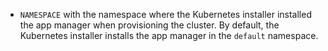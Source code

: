 * `NAMESPACE` with the namespace where the Kubernetes installer installed the app manager when provisioning the cluster. By default, the Kubernetes installer installs the app manager in the `default` namespace.